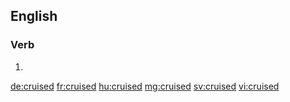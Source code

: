 ==English==

===Verb===
{{head|en|verb form}}

# {{en-past of|cruise}}

[[de:cruised]]
[[fr:cruised]]
[[hu:cruised]]
[[mg:cruised]]
[[sv:cruised]]
[[vi:cruised]]